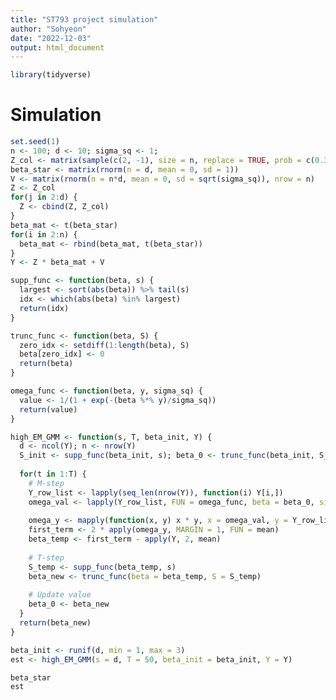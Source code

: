 ```yaml
---
title: "ST793 project simulation"
author: "Sohyeon"
date: "2022-12-03"
output: html_document
---
```

```r
library(tidyverse)
```

# Simulation

```r
set.seed(1)
n <- 100; d <- 10; sigma_sq <- 1;
Z_col <- matrix(sample(c(2, -1), size = n, replace = TRUE, prob = c(0.3,0.7)), nrow = n)
beta_star <- matrix(rnorm(n = d, mean = 0, sd = 1))
V <- matrix(rnorm(n = n*d, mean = 0, sd = sqrt(sigma_sq)), nrow = n)
Z <- Z_col
for(j in 2:d) {
  Z <- cbind(Z, Z_col)
}
beta_mat <- t(beta_star)
for(i in 2:n) {
  beta_mat <- rbind(beta_mat, t(beta_star))
}
Y <- Z * beta_mat + V
```



```r
supp_func <- function(beta, s) {
  largest <- sort(abs(beta)) %>% tail(s)
  idx <- which(abs(beta) %in% largest)
  return(idx)
}
```

```r
trunc_func <- function(beta, S) {
  zero_idx <- setdiff(1:length(beta), S)
  beta[zero_idx] <- 0
  return(beta)
}
```

```r
omega_func <- function(beta, y, sigma_sq) {
  value <- 1/(1 + exp(-(beta %*% y)/sigma_sq))
  return(value)
}
```


```r
high_EM_GMM <- function(s, T, beta_init, Y) {
  d <- ncol(Y); n <- nrow(Y)
  S_init <- supp_func(beta_init, s); beta_0 <- trunc_func(beta_init, S_init);
  
  for(t in 1:T) {
    # M-step
    Y_row_list <- lapply(seq_len(nrow(Y)), function(i) Y[i,])
    omega_val <- lapply(Y_row_list, FUN = omega_func, beta = beta_0, sigma_sq = sigma_sq)
    
    omega_y <- mapply(function(x, y) x * y, x = omega_val, y = Y_row_list)
    first_term <- 2 * apply(omega_y, MARGIN = 1, FUN = mean)
    beta_temp <- first_term - apply(Y, 2, mean)
    
    # T-step
    S_temp <- supp_func(beta_temp, s)
    beta_new <- trunc_func(beta = beta_temp, S = S_temp)
    
    # Update value
    beta_0 <- beta_new
  }
  return(beta_new)
}
```


```r
beta_init <- runif(d, min = 1, max = 3)
est <- high_EM_GMM(s = d, T = 50, beta_init = beta_init, Y = Y)
```


```r
beta_star
est
```

















